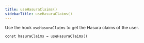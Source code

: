 ```yaml
---
title: useHasuraClaims()
sidebarTitle: useHasuraClaims()
---
```


Use the hook `useHasuraClaims` to get the Hasura claims of the user.

```tsx
const hasuraClaims = useHasuraClaims()
```
